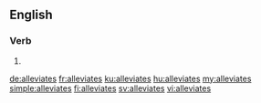 ==English==

===Verb===
{{head|en|verb form}}

# {{en-third-person singular of|alleviate}}

[[de:alleviates]]
[[fr:alleviates]]
[[ku:alleviates]]
[[hu:alleviates]]
[[my:alleviates]]
[[simple:alleviates]]
[[fi:alleviates]]
[[sv:alleviates]]
[[vi:alleviates]]